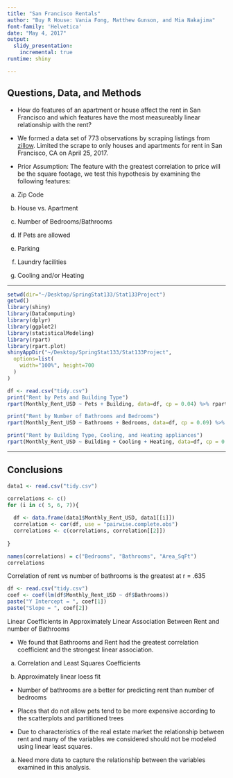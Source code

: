 ```yaml
---
title: "San Francisco Rentals"
author: "Buy R House: Vania Fong, Matthew Gunson, and Mia Nakajima"
font-family: 'Helvetica'
date: "May 4, 2017"
output: 
  slidy_presentation:
    incremental: true
runtime: shiny

---
```


## Questions, Data, and Methods

- How do features of an apartment or house affect the rent in San Francisco and which features have the most measureably linear relationship with the rent?

- We formed a data set of 773 observations by scraping listings from [zillow](www.zillow.com).
Limited the scrape to only houses and apartments for rent in San Francisco, CA on April 25, 2017.  

- Prior Assumption: The feature with the greatest correlation to price will be the square footage, we test this hypothesis by examining the following features:

a) Zip Code

b) House vs. Apartment

c) Number of Bedrooms/Bathrooms

d) If Pets are allowed

e) Parking

f) Laundry facilities

g) Cooling and/or Heating

---

```r
setwd(dir="~/Desktop/SpringStat133/Stat133Project")
getwd()
library(shiny)
library(DataComputing)
library(dplyr)
library(ggplot2)
library(statisticalModeling)
library(rpart)
library(rpart.plot)
shinyAppDir("~/Desktop/SpringStat133/Stat133Project",
  options=list(
    width="100%", height=700
  )
)
```


```r
df <- read.csv("tidy.csv")
print("Rent by Pets and Building Type")
rpart(Monthly_Rent_USD ~ Pets + Building, data=df, cp = 0.04) %>% rpart.plot::prp(type=3)
```

```r
print("Rent by Number of Bathrooms and Bedrooms")
rpart(Monthly_Rent_USD ~ Bathrooms + Bedrooms, data=df, cp = 0.09) %>% rpart.plot::prp(type=3)
```

```r
print("Rent by Building Type, Cooling, and Heating appliances")
rpart(Monthly_Rent_USD ~ Building + Cooling + Heating, data=df, cp = 0.03) %>% rpart.plot::prp(type=3)
```

---

## Conclusions

```r
data1 <- read.csv("tidy.csv")

correlations <- c()
for (i in c( 5, 6, 7)){
  
  df <- data.frame(data1$Monthly_Rent_USD, data1[[i]])
  correlation <- cor(df, use = "pairwise.complete.obs")
  correlations <- c(correlations, correlation[[2]])
  
}

names(correlations) = c("Bedrooms", "Bathrooms", "Area_SqFt")
correlations
```

Correlation of rent vs number of bathrooms is the greatest at r = .635


```r

df <- read.csv("tidy.csv")
coef <- coef(lm(df$Monthly_Rent_USD ~ df$Bathrooms))
paste("Y Intercept = ", coef[1])
paste("Slope = ", coef[2])

```

Linear Coefficients in Approximately Linear Association Between Rent and number of Bathrooms


- We found that Bathrooms and Rent had the greatest correlation coefficient and the strongest linear association.

a) Correlation and Least Squares Coefficients

b) Approximately linear loess fit

- Number of bathrooms are a better for predicting rent than number of bedrooms 

- Places that do not allow pets tend to be more expensive according to the scatterplots and partitioned trees

- Due to characteristics of the real estate market the relationship between rent and many of the variables we considered should not be modeled using linear least squares.

a) Need more data to capture the relationship between the variables examined in this analysis.